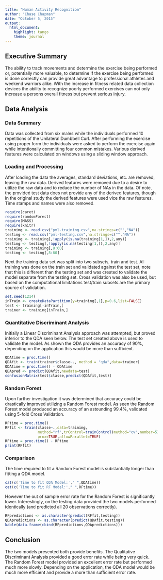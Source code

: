 ```yaml
---
title: "Human Activity Recognition"
author: "Chase Chapman"
date: "October 5, 2015"
output:
  html_document:
    highlight: tango
    theme: journal
---
```


## Executive Summary
The ability to track movements and determine the exercise being performed or, potentially more valuable, to determine if the exercise being performed is done correctly can provide great advantage to professional athletes and weekend warriors alike. With the increase in fitness related data collection devices the ability to recognize poorly performed exercises can not only increase a persons overall fitness but prevent serious injury. 

## Data Analysis

### Data Summary
Data was collected from six males while the individuals performed 10 repetitions of the Unilateral Dumbbell Curl. After performing the exercise using proper form the individuals were asked to perform the exercise again while intentionally committing four common mistakes. Various derived features were calculated on windows using a sliding window approach.

### Loading and Processing
After loading the data the averages, standard deviations, etc. are removed, leaving the raw data. Derived features were removed due to a desire to utilize the raw data and to reduce the number of NAs in the data. Of note, the provided test data does not provide any of the derived features, though in the original study the derived features were used vice the raw features. Time stamps and names were also removed.

```r
require(caret)
require(randomForest)
require(MASS)
require(knitr)
training <- read.csv("pml-training.csv",na.strings=c("","NA"))
testing <- read.csv("pml-testing.csv",na.strings=c("","NA"))
training <- training[,!apply(is.na(training[1,]),2,any)]
testing <- testing[,!apply(is.na(testing[1,]),2,any)]
training <- training[,8:60]
testing <- testing[,8:60]
```   

Next the training data set was split into two subsets, train and test. All training was  done on the train set and validated against the test set, note that this is different than the testing set and was created to validate the model separate from the testing set. Cross validation was also be used, but based on the computational limitations test/train subsets are the primary source of validation.

```r
set.seed(1214)
inTrain <- createDataPartition(y=training[,1],p=0.6,list=FALSE)
test <- training[-inTrain,]
trainer <- training[inTrain,]
```

### Quantitative Discriminant Analysis
Initially a Linear Discriminant Analysis approach was attempted, but proved inferior to the QDA seen below. The test set created above is used to validate the model. As shown the QDA provides an accuracy of 90%, depending on the application this would be more than sufficient.

``` r
QDAtime = proc.time()
QDAfit <- train(trainer$classe~., method = "qda",data=trainer)
QDAtime = proc.time() - QDAtime
QDApred <- predict(QDAfit,newdata=test)
confusionMatrix(test$classe,predict(QDAfit,test))
```

### Random Forest
Upon further investigation it was determined that accuracy could be drastically improved utilizing a Random Forest model. As seen the Random Forest model produced an accuracy of an astounding 99.4%, validated using 5-fold Cross Validation. 

``` r
RFtime = proc.time()
RFfit <- train(classe~.,data=training,
               method="rf",trControl=trainControl(method="cv",number=5),
               prox=TRUE,allowParallel=TRUE)
RFtime = proc.time() - RFtime
print(RFfit)
```

### Comparison
The time required to fit a Random Forest model is substantially longer than fitting a QDA model.

``` r
cat(c('Time to fit QDA Model:'," ",QDAtime))
cat(c('Time to fit RF Model:'," ",RFtime))
```

However the out of sample error rate for the Random Forest is significantly lower. Interestingly, on the testing data provided the two models performed identically (and predicted all 20 observations correctly).

``` r
RFpredictions <- as.character(predict(RFfit,testing))
QDApredictions <- as.character(predict(QDAfit,testing))
kable(data.frame(cbind(RFpredictions,QDApredictions)))
```

## Conclusion
The two models presented both provide benefits. The Qualitative Discriminant Analysis provided a good error rate while being very quick. The Random Forest model provided an excellent error rate but performed much more slowly. Depending on the application, the QDA model would be much more efficient and provide a more than sufficient error rate.